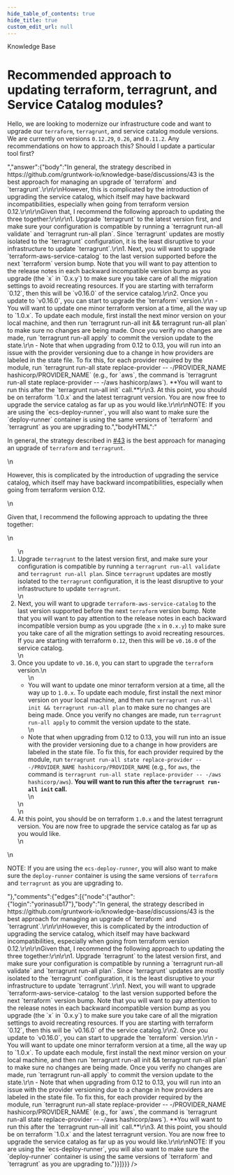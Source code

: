 ```yaml
---
hide_table_of_contents: true
hide_title: true
custom_edit_url: null
---
```



<CenterLayout>
<span class="title">Knowledge Base</span>
<h1>Recommended approach to updating terraform, terragrunt, and Service Catalog modules?</h1>
<GitHub json={{"id":"D_kwDOF8slf84AO4G7","number":226,"author":{"login":"yorinasub17"},"title":"Recommended approach to updating terraform, terragrunt, and Service Catalog modules?","body":"Hello, we are looking to modernize our infrastructure code and want to upgrade our `terraform`, `terragrunt`, and service catalog module versions. We are currently on versions `0.12.29`, `0.26`, and `0.11.2`. Any recommendations on how to approach this? Should I update a particular tool first?","bodyHTML":"<p dir=\"auto\">Hello, we are looking to modernize our infrastructure code and want to upgrade our <code class=\"notranslate\">terraform</code>, <code class=\"notranslate\">terragrunt</code>, and service catalog module versions. We are currently on versions <code class=\"notranslate\">0.12.29</code>, <code class=\"notranslate\">0.26</code>, and <code class=\"notranslate\">0.11.2</code>. Any recommendations on how to approach this? Should I update a particular tool first?</p>","answer":{"body":"In general, the strategy described in https://github.com/gruntwork-io/knowledge-base/discussions/43 is the best approach for managing an upgrade of `terraform` and `terragrunt`.\r\n\r\nHowever, this is complicated by the introduction of upgrading the service catalog, which itself may have backward incompatibilities, especially when going from terraform version 0.12.\r\n\r\nGiven that, I recommend the following approach to updating the three together:\r\n\r\n1. Upgrade `terragrunt` to the latest version first, and make sure your configuration is compatible by running a `terragrunt run-all validate` and `terragrunt run-all plan`. Since `terragrunt` updates are mostly isolated to the `terragrunt` configuration, it is the least disruptive to your infrastructure to update `terragrunt`.\r\n1. Next, you will want to upgrade `terraform-aws-service-catalog` to the last version supported before the next `terraform` version bump. Note that you will want to pay attention to the release notes in each backward incompatible version bump as you upgrade (the `x` in `0.x.y`) to make sure you take care of all the migration settings to avoid recreating resources. If you are starting with terraform `0.12`, then this will be `v0.16.0` of the service catalog.\r\n2. Once you update to `v0.16.0`, you can start to upgrade the `terraform` version.\r\n    - You will want to update one minor terraform version at a time, all the way up to `1.0.x`. To update each module, first install the next minor version on your local machine, and then run `terragrunt run-all init && terragrunt run-all plan` to make sure no changes are being made. Once you verify no changes are made, run `terragrunt run-all apply` to commit the version update to the state.\r\n    - Note that when upgrading from 0.12 to 0.13, you will run into an issue with the provider versioning due to a change in how providers are labeled in the state file. To fix this, for each provider required by the module, run `terragrunt run-all state replace-provider -- -/PROVIDER_NAME hashicorp/PROVIDER_NAME` (e.g., for `aws`, the command is `terragrunt run-all state replace-provider -- -/aws hashicorp/aws`). **You will want to run this after the `terragrunt run-all init` call.**\r\n3. At this point, you should be on terraform `1.0.x` and the latest terragrunt version. You are now free to upgrade the service catalog as far up as you would like.\r\n\r\nNOTE: If you are using the `ecs-deploy-runner`, you will also want to make sure the `deploy-runner` container is using the same versions of `terraform` and `terragrunt` as you are upgrading to.","bodyHTML":"<p dir=\"auto\">In general, the strategy described in <a class=\"issue-link js-issue-link\" data-error-text=\"Failed to load title\" data-id=\"3652834\" data-permission-text=\"Title is private\" data-url=\"https://github.com/gruntwork-io/knowledge-base/discussions/43\" data-hovercard-type=\"discussion\" data-hovercard-url=\"/gruntwork-io/knowledge-base/discussions/43/hovercard\" href=\"https://github.com/gruntwork-io/knowledge-base/discussions/43\">#43</a> is the best approach for managing an upgrade of <code class=\"notranslate\">terraform</code> and <code class=\"notranslate\">terragrunt</code>.</p>\n<p dir=\"auto\">However, this is complicated by the introduction of upgrading the service catalog, which itself may have backward incompatibilities, especially when going from terraform version 0.12.</p>\n<p dir=\"auto\">Given that, I recommend the following approach to updating the three together:</p>\n<ol dir=\"auto\">\n<li>Upgrade <code class=\"notranslate\">terragrunt</code> to the latest version first, and make sure your configuration is compatible by running a <code class=\"notranslate\">terragrunt run-all validate</code> and <code class=\"notranslate\">terragrunt run-all plan</code>. Since <code class=\"notranslate\">terragrunt</code> updates are mostly isolated to the <code class=\"notranslate\">terragrunt</code> configuration, it is the least disruptive to your infrastructure to update <code class=\"notranslate\">terragrunt</code>.</li>\n<li>Next, you will want to upgrade <code class=\"notranslate\">terraform-aws-service-catalog</code> to the last version supported before the next <code class=\"notranslate\">terraform</code> version bump. Note that you will want to pay attention to the release notes in each backward incompatible version bump as you upgrade (the <code class=\"notranslate\">x</code> in <code class=\"notranslate\">0.x.y</code>) to make sure you take care of all the migration settings to avoid recreating resources. If you are starting with terraform <code class=\"notranslate\">0.12</code>, then this will be <code class=\"notranslate\">v0.16.0</code> of the service catalog.</li>\n<li>Once you update to <code class=\"notranslate\">v0.16.0</code>, you can start to upgrade the <code class=\"notranslate\">terraform</code> version.\n<ul dir=\"auto\">\n<li>You will want to update one minor terraform version at a time, all the way up to <code class=\"notranslate\">1.0.x</code>. To update each module, first install the next minor version on your local machine, and then run <code class=\"notranslate\">terragrunt run-all init &amp;&amp; terragrunt run-all plan</code> to make sure no changes are being made. Once you verify no changes are made, run <code class=\"notranslate\">terragrunt run-all apply</code> to commit the version update to the state.</li>\n<li>Note that when upgrading from 0.12 to 0.13, you will run into an issue with the provider versioning due to a change in how providers are labeled in the state file. To fix this, for each provider required by the module, run <code class=\"notranslate\">terragrunt run-all state replace-provider -- -/PROVIDER_NAME hashicorp/PROVIDER_NAME</code> (e.g., for <code class=\"notranslate\">aws</code>, the command is <code class=\"notranslate\">terragrunt run-all state replace-provider -- -/aws hashicorp/aws</code>). <strong>You will want to run this after the <code class=\"notranslate\">terragrunt run-all init</code> call.</strong></li>\n</ul>\n</li>\n<li>At this point, you should be on terraform <code class=\"notranslate\">1.0.x</code> and the latest terragrunt version. You are now free to upgrade the service catalog as far up as you would like.</li>\n</ol>\n<p dir=\"auto\">NOTE: If you are using the <code class=\"notranslate\">ecs-deploy-runner</code>, you will also want to make sure the <code class=\"notranslate\">deploy-runner</code> container is using the same versions of <code class=\"notranslate\">terraform</code> and <code class=\"notranslate\">terragrunt</code> as you are upgrading to.</p>"},"comments":{"edges":[{"node":{"author":{"login":"yorinasub17"},"body":"In general, the strategy described in https://github.com/gruntwork-io/knowledge-base/discussions/43 is the best approach for managing an upgrade of `terraform` and `terragrunt`.\r\n\r\nHowever, this is complicated by the introduction of upgrading the service catalog, which itself may have backward incompatibilities, especially when going from terraform version 0.12.\r\n\r\nGiven that, I recommend the following approach to updating the three together:\r\n\r\n1. Upgrade `terragrunt` to the latest version first, and make sure your configuration is compatible by running a `terragrunt run-all validate` and `terragrunt run-all plan`. Since `terragrunt` updates are mostly isolated to the `terragrunt` configuration, it is the least disruptive to your infrastructure to update `terragrunt`.\r\n1. Next, you will want to upgrade `terraform-aws-service-catalog` to the last version supported before the next `terraform` version bump. Note that you will want to pay attention to the release notes in each backward incompatible version bump as you upgrade (the `x` in `0.x.y`) to make sure you take care of all the migration settings to avoid recreating resources. If you are starting with terraform `0.12`, then this will be `v0.16.0` of the service catalog.\r\n2. Once you update to `v0.16.0`, you can start to upgrade the `terraform` version.\r\n    - You will want to update one minor terraform version at a time, all the way up to `1.0.x`. To update each module, first install the next minor version on your local machine, and then run `terragrunt run-all init && terragrunt run-all plan` to make sure no changes are being made. Once you verify no changes are made, run `terragrunt run-all apply` to commit the version update to the state.\r\n    - Note that when upgrading from 0.12 to 0.13, you will run into an issue with the provider versioning due to a change in how providers are labeled in the state file. To fix this, for each provider required by the module, run `terragrunt run-all state replace-provider -- -/PROVIDER_NAME hashicorp/PROVIDER_NAME` (e.g., for `aws`, the command is `terragrunt run-all state replace-provider -- -/aws hashicorp/aws`). **You will want to run this after the `terragrunt run-all init` call.**\r\n3. At this point, you should be on terraform `1.0.x` and the latest terragrunt version. You are now free to upgrade the service catalog as far up as you would like.\r\n\r\nNOTE: If you are using the `ecs-deploy-runner`, you will also want to make sure the `deploy-runner` container is using the same versions of `terraform` and `terragrunt` as you are upgrading to."}}]}}} />

</CenterLayout>
  

<!-- ##DOCS-SOURCER-START
{
  "sourcePlugin": "github-discussions",
  "hash": "efbaed40eea0431485f4e9a13156f7bd"
}
##DOCS-SOURCER-END -->
